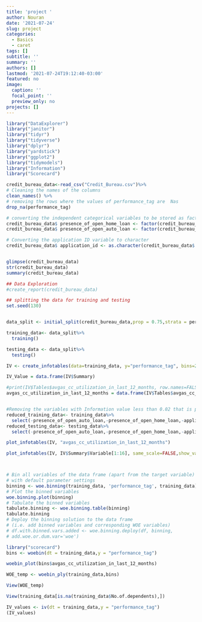 ```yaml
---
title: 'project '
author: Nouran
date: '2021-07-24'
slug: project
categories:
  - Basics
  - caret
tags: []
subtitle: ''
summary: ''
authors: []
lastmod: '2021-07-24T19:12:40-03:00'
featured: no
image:
  caption: ''
  focal_point: ''
  preview_only: no
projects: []
---
```

```r
library("DataExplorer")
library("janitor")
library("tidyr")
library("tidyverse")
library("dplyr")
library("yardstick")
library("ggplot2")
library("tidymodels")
library("Information")
library("Scorecard")

```

```r

credit_bureau_data<-read_csv("Credit_Bureau.csv")%>%
# Cleaning the names of the columns
clean_names() %>%
# removing the rows where the values of performance_tag are  Nas
drop_na(performance_tag)

# converting the independent categorical variables to be stored as factors based on Listendata.com
credit_bureau_data$ presence_of_open_home_loan <- factor(credit_bureau_data$ presence_of_open_home_loan)
credit_bureau_data$ presence_of_open_auto_loan <- factor(credit_bureau_data$ presence_of_open_auto_loan)

# Converting the application ID variable to character
credit_bureau_data$ application_id <- as.character(credit_bureau_data$ application_id)


glimpse(credit_bureau_data)
str(credit_bureau_data)
summary(credit_bureau_data)


```


```r
## Data Exploration 
#create_report(credit_bureau_data)
```

```r

## splitting the data for training and testing
set.seed(130)


data_split <- initial_split(credit_bureau_data,prop = 0.75,strata = performance_tag)

training_data<- data_split%>%
  training()

testing_data <- data_split%>%
  testing()


```


```r
IV <- create_infotables(data=training_data, y="performance_tag", bins=20, parallel=FALSE)

IV_Value = data.frame(IV$Summary)

#print(IV$Tables$avgas_cc_utilization_in_last_12_months, row.names=FALSE)
avgas_cc_utilization_in_last_12_months = data.frame(IV$Tables$avgas_cc_utilization_in_last_12_months)


#Removing the variables with Information value less than 0.02 that is presence_of_open_auto_loan from the training and testing sets
reduced_training_data<- training_data%>% 
  select(-presence_of_open_auto_loan,-presence_of_open_home_loan,-application_id)
reduced_testing_data<- testing_data%>% 
  select(-presence_of_open_auto_loan,-presence_of_open_home_loan,-application_id)
```

```r
plot_infotables(IV, "avgas_cc_utilization_in_last_12_months")

plot_infotables(IV, IV$Summary$Variable[1:16], same_scale=FALSE,show_values = TRUE)




```



```r

# Bin all variables of the data frame (apart from the target variable)
# with default parameter settings
binning <- woe.binning(training_data, 'performance_tag', training_data)
# Plot the binned variables
woe.binning.plot(binning)
# Tabulate the binned variables
tabulate.binning <- woe.binning.table(binning)
tabulate.binning
# Deploy the binning solution to the data frame
# (i.e. add binned variables and corresponding WOE variables)
# df.with.binned.vars.added <- woe.binning.deploy(df, binning,
# add.woe.or.dum.var='woe')
```


```r
library("scorecard")
bins <- woebin(dt = training_data,y = "performance_tag")
```




```r
woebin_plot(bins$avgas_cc_utilization_in_last_12_months)

```
```r
WOE_temp <- woebin_ply(training_data,bins)

View(WOE_temp)

View(training_data[is.na(training_data$No.of.dependents),])

IV_values <- iv(dt = training_data,y = "performance_tag")
(IV_values)
```

